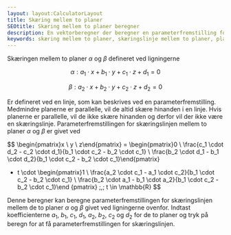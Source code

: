 ```yaml
---
layout: layout:CalculatorLayout
title: Skæring mellem to planer
SEOtitle: Skæring mellem to planer beregner
description: En vektorberegner der beregner en parameterfremstilling for skæringen mellem to planer i rummet
keywords: skæring mellem to planer, skæringslinje mellem to planer, planer skæring, planer skæringslinje, planer skæring i rummet, planer skæringslinje i rummet, planer skæring vektor, planer skæringslinje vektor, vektor 3d
---
```



Skæringen mellem to planer $\alpha$ og $\beta$ defineret ved ligningerne

$$
\alpha : a_1\cdot x+b_1\cdot y+c_1\cdot z+d_1=0
$$

$$
\beta : a_2\cdot x+b_2\cdot y+c_2\cdot z+d_2=0
$$

Er defineret ved en linje, som kan beskrives ved en parameterfremstilling. Medmindre planerne er parallelle, vil de altid skære hinanden i en linje. Hvis planerne er parallelle, vil de ikke skære hinanden og derfor vil der ikke være en skæringslinje. Parameterfremstillingen for skæringslinjen mellem to planer $\alpha$ og $\beta$ er givet ved

$$
\begin{pmatrix}x \\ y \\ z\end{pmatrix}
= \begin{pmatrix}0 \\ \frac{c_1 \cdot d_2 - c_2 \cdot d_1}{b_1 \cdot c_2 - b_2 \cdot c_1} \\ \frac{b_2 \cdot d_1 - b_1 \cdot d_2}{b_1 \cdot c_2 - b_2 \cdot c_1}\end{pmatrix}
+ t \cdot \begin{pmatrix}1 \\ \frac{a_2 \cdot c_1 - a_1 \cdot c_2}{b_1 \cdot c_2 - b_2 \cdot c_1} \\ \frac{b_2 \cdot a_1 - b_1 \cdot a_2}{b_1 \cdot c_2 - b_2 \cdot c_1}\end
{pmatrix}
\;,\; t \in \mathbb{R}
$$

Denne beregner kan beregne parameterfremstillingen for skæringslinjen mellem de to planer $\alpha$ og $\beta$ givet ved ligningerne ovenfor. Indtast koefficienterne $a_1$, $b_1$, $c_1$, $d_1$, $a_2$, $b_2$, $c_2$ og $d_2$ for de to planer og tryk på beregn for at få parameterfremstillingen for skæringslinjen.

<Calculator client:only />

